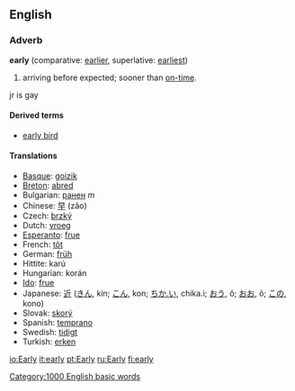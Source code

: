 ==English==

{{rank|arms|across|answer|447|early|saying|talk|spirit}}

===Adverb===
'''early'''  (comparative: [[earlier]], superlative: [[earliest]])

#arriving before expected; sooner than [[on-time]].

jr is gay

====Derived terms====
*[[early bird]]

====Translations====
*[[Basque]]: [[goizik]]
*[[Breton]]: [[abred]]
*Bulgarian: [[ранен]] ''m''
*Chinese: [[早]] (zǎo)
*Czech: [[brzký]]
*Dutch: [[vroeg]]
*[[Esperanto]]: [[frue]]
*French: [[tôt]]
*German: [[früh]]
*Hittite: karú
*Hungarian: korán
*[[Ido]]: [[frue]]
*Japanese: [[近]] ([[きん]], kin; [[こん]], kon; [[ちか.い]], chika.i; [[おう]], ô; [[おお]], ô; [[この]], kono)
*Slovak: [[skorý]]
*Spanish: [[temprano]]
*Swedish: [[tidigt]]
*Turkish: [[erken]]

[[Category:1000 English basic words]]

[[io:Early]]
[[it:early]]
[[pt:Early]]
[[ru:Early]]
[[fi:early]]